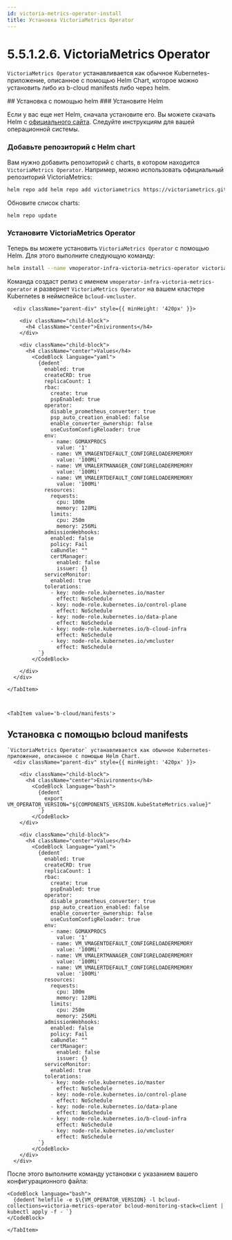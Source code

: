 ```yaml
---
id: victoria-metrics-operator-install
title: Установка VictoriaMetrics Operator
---
```



# 5.5.1.2.6. VictoriaMetrics Operator

`VictoriaMetrics Operator` устанавливается как обычное Kubernetes-приложение, описанное с помощью Helm Chart, которое можно установить либо из b-cloud manifests либо через helm.

<Tabs>
    <TabItem value='helm'>
## Установка с помощью helm
### Установите Helm

Если у вас еще нет Helm, сначала установите его. Вы можете скачать Helm с [официального сайта](https://helm.sh/docs/intro/install/). Следуйте инструкциям для вашей операционной системы.

### Добавьте репозиторий с Helm chart

Вам нужно добавить репозиторий с charts, в котором находится `VictoriaMetrics Operator`. Например, можно использовать официальный репозиторий VictoriaMetrics:

```bash
helm repo add helm repo add victoriametrics https://victoriametrics.github.io/helm-charts/
```

Обновите список charts:

```bash
helm repo update
```

### Установите VictoriaMetrics Operator

Теперь вы можете установить `VictoriaMetrics Operator` с помощью Helm. Для этого выполните следующую команду:

```bash
helm install --name vmoperator-infra-victoria-metrics-operator victoriametrics/victoria-metrics-operator --namespace bcloud-vmcluster --create-namespace -f values.yaml
```

Команда создаст релиз с именем `vmoperator-infra-victoria-metrics-operator` и развернет `VictoriaMetrics Operator` на вашем кластере Kubernetes в неймспейсе `bcloud-vmcluster`.

      <div className="parent-div" style={{ minHeight: '420px' }}>

        <div className="child-block">
          <h4 className="center">Enivironments</h4>
        </div>

        <div className="child-block">
          <h4 className="center">Values</h4>
            <CodeBlock language="yaml">
              {dedent`
                enabled: true
                createCRD: true
                replicaCount: 1
                rbac:
                  create: true
                  pspEnabled: true
                operator:
                  disable_prometheus_converter: true
                  psp_auto_creation_enabled: false
                  enable_converter_ownership: false
                  useCustomConfigReloader: true
                env:
                  - name: GOMAXPROCS
                    value: '1'
                  - name: VM_VMAGENTDEFAULT_CONFIGRELOADERMEMORY
                    value: '100Mi'
                  - name: VM_VMALERTMANAGER_CONFIGRELOADERMEMORY
                    value: '100Mi'
                  - name: VM_VMALERTDEFAULT_CONFIGRELOADERMEMORY
                    value: '100Mi'
                resources:
                  requests:
                    cpu: 100m
                    memory: 128Mi
                  limits:
                    cpu: 250m
                    memory: 256Mi
                admissionWebhooks:
                  enabled: false
                  policy: Fail
                  caBundle: ""
                  certManager:
                    enabled: false
                    issuer: {}
                serviceMonitor:
                  enabled: true
                tolerations:
                  - key: node-role.kubernetes.io/master
                    effect: NoSchedule
                  - key: node-role.kubernetes.io/control-plane
                    effect: NoSchedule
                  - key: node-role.kubernetes.io/data-plane
                    effect: NoSchedule
                  - key: node-role.kubernetes.io/b-cloud-infra
                    effect: NoSchedule
                  - key: node-role.kubernetes.io/vmcluster
                    effect: NoSchedule
              `}
            </CodeBlock>

        </div>
      </div>

    </TabItem>



    <TabItem value='b-cloud/manifests'>
## Установка с помощью bcloud manifests
    `VictoriaMetrics Operator` устанавливается как обычное Kubernetes-приложение, описанное с помощью Helm Chart.
      <div className="parent-div" style={{ minHeight: '420px' }}>

        <div className="child-block">
          <h4 className="center">Enivironments</h4>
            <CodeBlock language="bash">
              {dedent`
                export VM_OPERATOR_VERSION="${COMPONENTS_VERSION.kubeStateMetrics.value}"
              `}
            </CodeBlock>
        </div>

        <div className="child-block">
          <h4 className="center">Values</h4>
            <CodeBlock language="yaml">
              {dedent`
                enabled: true
                createCRD: true
                replicaCount: 1
                rbac:
                  create: true
                  pspEnabled: true
                operator:
                  disable_prometheus_converter: true
                  psp_auto_creation_enabled: false
                  enable_converter_ownership: false
                  useCustomConfigReloader: true
                env:
                  - name: GOMAXPROCS
                    value: '1'
                  - name: VM_VMAGENTDEFAULT_CONFIGRELOADERMEMORY
                    value: '100Mi'
                  - name: VM_VMALERTMANAGER_CONFIGRELOADERMEMORY
                    value: '100Mi'
                  - name: VM_VMALERTDEFAULT_CONFIGRELOADERMEMORY
                    value: '100Mi'
                resources:
                  requests:
                    cpu: 100m
                    memory: 128Mi
                  limits:
                    cpu: 250m
                    memory: 256Mi
                admissionWebhooks:
                  enabled: false
                  policy: Fail
                  caBundle: ""
                  certManager:
                    enabled: false
                    issuer: {}
                serviceMonitor:
                  enabled: true
                tolerations:
                  - key: node-role.kubernetes.io/master
                    effect: NoSchedule
                  - key: node-role.kubernetes.io/control-plane
                    effect: NoSchedule
                  - key: node-role.kubernetes.io/data-plane
                    effect: NoSchedule
                  - key: node-role.kubernetes.io/b-cloud-infra
                    effect: NoSchedule
                  - key: node-role.kubernetes.io/vmcluster
                    effect: NoSchedule
              `}
            </CodeBlock>
        </div>
      </div>
После этого выполните команду установки с указанием вашего конфигурационного файла:

    <CodeBlock language="bash">
      {dedent`helmfile -e $\{VM_OPERATOR_VERSION} -l bcloud-collections=victoria-metrics-operator bcloud-monitoring-stack=client | kubectl apply -f - `}
    </CodeBlock>

    </TabItem>
</Tabs>


